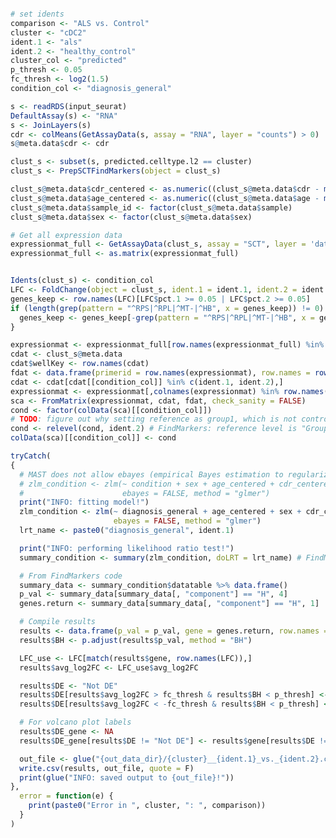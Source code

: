 ```r

```

```r
# set idents
comparison <- "ALS vs. Control"
cluster <- "cDC2"
ident.1 <- "als"
ident.2 <- "healthy_control"
cluster_col <- "predicted"
p_thresh <- 0.05
fc_thresh <- log2(1.5)
condition_col <- "diagnosis_general"

s <- readRDS(input_seurat)
DefaultAssay(s) <- "RNA"
s <- JoinLayers(s)
cdr <- colMeans(GetAssayData(s, assay = "RNA", layer = "counts") > 0)
s@meta.data$cdr <- cdr

clust_s <- subset(s, predicted.celltype.l2 == cluster)
clust_s <- PrepSCTFindMarkers(object = clust_s)

clust_s@meta.data$cdr_centered <- as.numeric((clust_s@meta.data$cdr - mean(clust_s@meta.data$cdr)) / sd(clust_s@meta.data$cdr))
clust_s@meta.data$age_centered <- as.numeric((clust_s@meta.data$age - mean(clust_s@meta.data$age)) / sd(clust_s@meta.data$age))
clust_s@meta.data$sample_id <- factor(clust_s@meta.data$sample)
clust_s@meta.data$sex <- factor(clust_s@meta.data$sex)

# Get all expression data
expressionmat_full <- GetAssayData(clust_s, assay = "SCT", layer = 'data')
expressionmat_full <- as.matrix(expressionmat_full)


Idents(clust_s) <- condition_col
LFC <- FoldChange(object = clust_s, ident.1 = ident.1, ident.2 = ident.2, fc.name = "avg_log2FC", base = 2) %>% data.frame()
genes_keep <- row.names(LFC)[LFC$pct.1 >= 0.05 | LFC$pct.2 >= 0.05]
if (length(grep(pattern = "^RPS|^RPL|^MT-|^HB", x = genes_keep)) != 0) {
  genes_keep <- genes_keep[-grep(pattern = "^RPS|^RPL|^MT-|^HB", x = genes_keep)]
}

expressionmat <- expressionmat_full[row.names(expressionmat_full) %in% genes_keep,]
cdat <- clust_s@meta.data
cdat$wellKey <- row.names(cdat)
fdat <- data.frame(primerid = row.names(expressionmat), row.names = row.names(expressionmat))
cdat <- cdat[cdat[[condition_col]] %in% c(ident.1, ident.2),]
expressionmat <- expressionmat[,colnames(expressionmat) %in% row.names(cdat)]
sca <- FromMatrix(expressionmat, cdat, fdat, check_sanity = FALSE)
cond <- factor(colData(sca)[[condition_col]])
# TODO: figure out why setting reference as group1, which is not control, in the original script
cond <- relevel(cond, ident.2) # FindMarkers: reference level is "Group1"
colData(sca)[[condition_col]] <- cond

tryCatch(
{
  # MAST does not allow ebayes (empirical Bayes estimation to regularize variance) for glmer
  # zlm_condition <- zlm(~ condition + sex + age_centered + cdr_centered + gDNA_centered + (1 | sample_id), sca,
  #                      ebayes = FALSE, method = "glmer")
  print("INFO: fitting model!")
  zlm_condition <- zlm(~ diagnosis_general + age_centered + sex + cdr_centered + (1 | orig.ident), sca,
                       ebayes = FALSE, method = "glmer")
  lrt_name <- paste0("diagnosis_general", ident.1)

  print("INFO: performing likelihood ratio test!")
  summary_condition <- summary(zlm_condition, doLRT = lrt_name) # FindMarkers: doLRT = "conditionGroup2"

  # From FindMarkers code
  summary_data <- summary_condition$datatable %>% data.frame()
  p_val <- summary_data[summary_data[, "component"] == "H", 4]
  genes.return <- summary_data[summary_data[, "component"] == "H", 1]

  # Compile results
  results <- data.frame(p_val = p_val, gene = genes.return, row.names = genes.return)
  results$BH <- p.adjust(results$p_val, method = "BH")

  LFC_use <- LFC[match(results$gene, row.names(LFC)),]
  results$avg_log2FC <- LFC_use$avg_log2FC

  results$DE <- "Not DE"
  results$DE[results$avg_log2FC > fc_thresh & results$BH < p_thresh] <- "Upregulated"
  results$DE[results$avg_log2FC < -fc_thresh & results$BH < p_thresh] <- "Downregulated"

  # For volcano plot labels
  results$DE_gene <- NA
  results$DE_gene[results$DE != "Not DE"] <- results$gene[results$DE != "Not DE"]

  out_file <- glue("{out_data_dir}/{cluster}__{ident.1}_vs._{ident.2}.csv")
  write.csv(results, out_file, quote = F)
  print(glue("INFO: saved output to {out_file}!"))
},
  error = function(e) {
    print(paste0("Error in ", cluster, ": ", comparison))
  }
)
```

